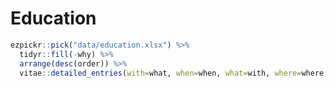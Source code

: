 # Education

```r
ezpickr::pick("data/education.xlsx") %>%
  tidyr::fill(-why) %>%
  arrange(desc(order)) %>% 
  vitae::detailed_entries(with=what, when=when, what=with, where=where, why=why)
```
